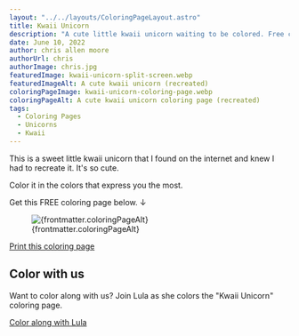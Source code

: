 ```yaml
---
layout: "../../layouts/ColoringPageLayout.astro"
title: Kwaii Unicorn
description: "A cute little kwaii unicorn waiting to be colored. Free coloring page."
date: June 10, 2022
author: chris allen moore
authorUrl: chris
authorImage: chris.jpg
featuredImage: kwaii-unicorn-split-screen.webp
featuredImageAlt: A cute kwaii unicorn (recreated)
coloringPageImage: kwaii-unicorn-coloring-page.webp
coloringPageAlt: A cute kwaii unicorn coloring page (recreated)
tags:
  - Coloring Pages
  - Unicorns
  - Kwaii
---
```


This is a sweet little kwaii unicorn that I found on the internet and knew I had to recreate it. It's so cute.

Color it in the colors that express you the most.

Get this FREE coloring page below. ↓

<figure class="text-center mt-0">
  <img
    src={`/images/coloring-pages/${frontmatter.coloringPageImage}`}
    alt={frontmatter.coloringPageAlt}
    class="w-full"
  />
  <figcaption class="text-sm">{frontmatter.coloringPageAlt}</figcaption>
</figure>

<div class="text-center">
  <a
    target="_blank"
    href={`/images/coloring-pages/${frontmatter.coloringPageImage}/`}
    class="no-underline bg-paradiso-600 hover:bg-paradiso-700 text-white py-4 px-5 rounded-full leading-normal"
  >
    <span>Print this coloring page</span>
  </a>
</div>

## Color with us

Want to color along with us? Join Lula as she colors the "Kwaii Unicorn" coloring page.

<div class="text-center">
  <a
    target="_blank"
    href="/blog/color-with-us-spongebob-has-an-idea/"
    class="no-underline bg-paradiso-600 hover:bg-paradiso-700 text-white py-4 px-5 rounded-full leading-normal"
  >
    <span>Color along with Lula</span>
  </a>
</div>
